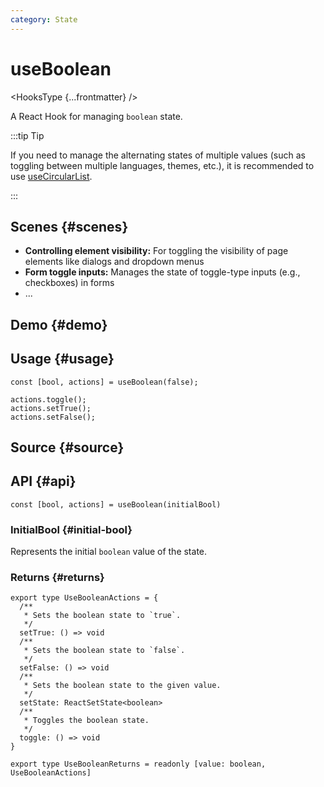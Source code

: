 ```yaml
---
category: State
---
```


# useBoolean


<HooksType {...frontmatter} />

<Since version="v1.3.0" />

A React Hook for managing `boolean` state.

:::tip Tip

If you need to manage the alternating states of multiple values (such as toggling between multiple languages, themes, etc.), it is recommended to use [useCircularList](/reference/use-circular-list).

:::

## Scenes \{#scenes}

- **Controlling element visibility:** For toggling the visibility of page elements like dialogs and dropdown menus
- **Form toggle inputs:** Manages the state of toggle-type inputs (e.g., checkboxes) in forms
- ...

## Demo \{#demo}


<App />

## Usage \{#usage}

```tsx
const [bool, actions] = useBoolean(false);

actions.toggle();
actions.setTrue();
actions.setFalse();
```

## Source \{#source}


<Source />

## API \{#api}

```tsx
const [bool, actions] = useBoolean(initialBool)
```

### InitialBool \{#initial-bool}

Represents the initial `boolean` value of the state.

### Returns \{#returns}

```tsx
export type UseBooleanActions = {
  /**
   * Sets the boolean state to `true`.
   */
  setTrue: () => void
  /**
   * Sets the boolean state to `false`.
   */
  setFalse: () => void
  /**
   * Sets the boolean state to the given value.
   */
  setState: ReactSetState<boolean>
  /**
   * Toggles the boolean state.
   */
  toggle: () => void
}

export type UseBooleanReturns = readonly [value: boolean, UseBooleanActions]
```

